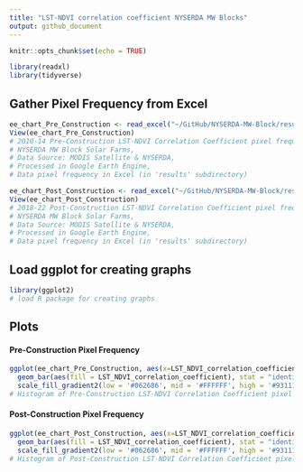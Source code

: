 ```yaml
---
title: "LST-NDVI correlation coefficient NYSERDA MW Blocks"
output: github_document
---
```


```r
knitr::opts_chunk$set(echo = TRUE)

library(readxl)
library(tidyverse)
```

## Gather Pixel Frequency from Excel
```r
ee_chart_Pre_Construction <- read_excel("~/GitHub/NYSERDA-MW-Block/results/ee-chart_Pre-Construction.xlsx")
View(ee_chart_Pre_Construction)
# 2010-14 Pre-Construction LST-NDVI Correlation Coefficient pixel frequency of
# NYSERDA MW Block Solar Farms, 
# Data Source: MODIS Satellite & NYSERDA, 
# Processed in Google Earth Engine,
# Data pixel frequency in Excel (in 'results' subdirectory)
```

```r
ee_chart_Post_Construction <- read_excel("~/GitHub/NYSERDA-MW-Block/results/ee-chart_Post-Construction.xlsx")
View(ee_chart_Post_Construction)
# 2018-22 Post-Construction LST-NDVI Correlation Coefficient pixel frequency of
# NYSERDA MW Block Solar Farms, 
# Data Source: MODIS Satellite & NYSERDA, 
# Processed in Google Earth Engine,
# Data pixel frequency in Excel (in 'results' subdirectory)
```

## Load ggplot for creating graphs

```r
library(ggplot2)
# load R package for creating graphs
```

## Plots

#### Pre-Construction Pixel Frequency

```r
ggplot(ee_chart_Pre_Construction, aes(x=LST_NDVI_correlation_coefficient,y=Percentage_of_pixels)) + 
  geom_bar(aes(fill = LST_NDVI_correlation_coefficient), stat = "identity") +
  scale_fill_gradient2(low = '#062686', mid = '#FFFFFF', high = '#931118', midpoint = 0)
# Histogram of Pre-Construction LST-NDVI Correlation Coefficient pixel frequency
```

#### Post-Construction Pixel Frequency

```r
ggplot(ee_chart_Post_Construction, aes(x=LST_NDVI_correlation_coefficient,y=Percentage_of_pixels)) + 
  geom_bar(aes(fill = LST_NDVI_correlation_coefficient), stat = "identity") +
  scale_fill_gradient2(low = '#062686', mid = '#FFFFFF', high = '#931118', midpoint = 0)
# Histogram of Post-Construction LST-NDVI Correlation Coefficient pixel frequency
```

